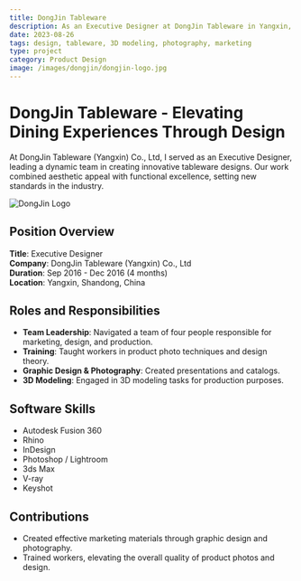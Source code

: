 ```yaml
---
title: DongJin Tableware
description: As an Executive Designer at DongJin Tableware in Yangxin, Shandong, China, I led a team focused on marketing, design, and production. Specialized in graphic design, 3D modeling, and photography for product presentations and catalogs.
date: 2023-08-26
tags: design, tableware, 3D modeling, photography, marketing
type: project
category: Product Design
image: /images/dongjin/dongjin-logo.jpg
---
```


# DongJin Tableware - Elevating Dining Experiences Through Design

At DongJin Tableware (Yangxin) Co., Ltd, I served as an Executive Designer, leading a dynamic team in creating innovative tableware designs. Our work combined aesthetic appeal with functional excellence, setting new standards in the industry.

![DongJin Logo](/images/dongjin/dongjin-logo.jpg)

## Position Overview

**Title**: Executive Designer  
**Company**: DongJin Tableware (Yangxin) Co., Ltd  
**Duration**: Sep 2016 - Dec 2016 (4 months)  
**Location**: Yangxin, Shandong, China  

## Roles and Responsibilities

- **Team Leadership**: Navigated a team of four people responsible for marketing, design, and production.
- **Training**: Taught workers in product photo techniques and design theory.
- **Graphic Design & Photography**: Created presentations and catalogs.
- **3D Modeling**: Engaged in 3D modeling tasks for production purposes.

## Software Skills

- Autodesk Fusion 360
- Rhino
- InDesign
- Photoshop / Lightroom
- 3ds Max
- V-ray
- Keyshot

## Contributions

- Created effective marketing materials through graphic design and photography.
- Trained workers, elevating the overall quality of product photos and design.

